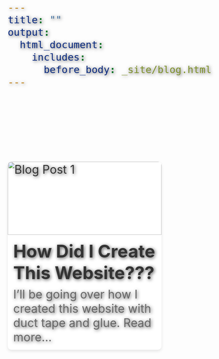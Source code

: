 ```yaml
---
title: ""
output:
  html_document:
    includes:
      before_body: _site/blog.html
---
```

<head>
    <style>
        /* Title Container Styling */
        .title-container {
        width: 30%;
        height: auto;
        background-image: url('images/cloud_title1.png');
        background-color: transparent !important;
        background-size: cover;
        background-position: center;
        background-repeat: no-repeat;
        display: flex;
        align-items: center;
        justify-content: center;
        color: rgba(0, 100, 250, 0.8);
        font-size: 1em;
        text-shadow: 2px 2px 5px rgba(0, 0, 0, 0.2);
        margin-bottom: 10px;
        border: none;
        
padding-right: 20px;
        }
    </style>

<head>
 <style>
        /* Reset default margins & paddings */
        * {
            margin: 0;
            padding: 0;
            box-sizing: border-box;
        }

        html, body {
            width: 100%;
            height: 100%;
            overflow-x: hidden;
            scroll-behavior: smooth; /* Optional: Smooth scrolling */
        }
        
        /* Body styling with a background image */
        body {
        background-image: url('images/Shisa.jpg'); /* Update with your image path */
        background-size: cover;
        background-position: top;
        background-repeat: no-repeat;
        background-attachment: scroll; /* Make the image scroll */
        color: white;
        font-size: 2em;
        text-shadow: 2px 2px 10px rgba(0, 0, 0, 0.7);
        overflow-y: scroll;
        }

        /* Blog Grid Layout */
        .blog-grid {
            display: grid;
            grid-template-columns: repeat(auto-fit, minmax(300px, 1fr));
            gap: 20px;
            max-width: 1200px;
            width: 100%;
            margin: 200px auto; /* Increased margin to bring grid lower */
        }

        /* Blog Card Styles */
        .blog-card {
            background-color: white;
            border-radius: 10px;
            box-shadow: 0 4px 8px rgba(0, 0, 0, 0.1);
            overflow: hidden;
            transition: transform 0.2s, box-shadow 0.2s;
            color: #333;
            text-decoration: none;
        }

        /* Image Styling */
        .blog-card img {
            width: 100%;
            height: 200px;
            object-fit: cover;
        }

        /* Content within Blog Card */
        .blog-card .content {
            padding: 15px;
        }

        /* Title and Description */
        .blog-card h3 {
            margin: 0 0 10px;
            font-size: 1.5em;
            color: #333;
        }

        .blog-card p {
            margin: 0;
            color: #666;
            font-size: 1em;
        }

        /* Hover Effects */
        .blog-card:hover {
            transform: translateY(-5px);
            box-shadow: 0 8px 16px rgba(0, 0, 0, 0.2);
        }

  </style>
</head>
<body>
<div class="blog-grid">
<a href="HowTo_Web.html" class="blog-card">
<img src="images/HowTo_Website.png" alt="Blog Post 1">
<div class="content">
<h3>How Did I Create This Website???</h3>
<p>I'll be going over how I created this website with duct tape and glue. Read more...</p>
</div>
</a>
</div>
</body>
</html>
